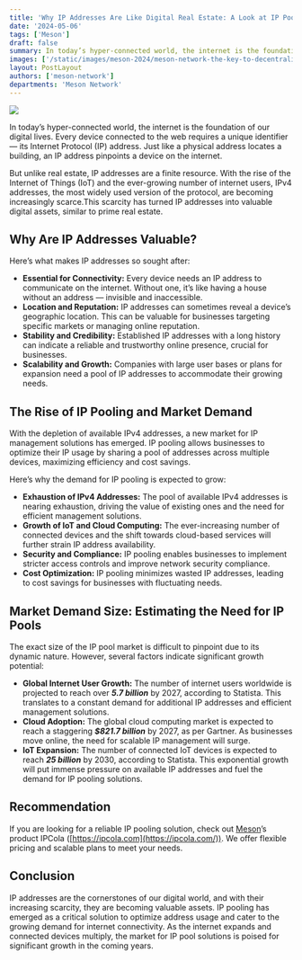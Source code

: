 ```yaml
---
title: 'Why IP Addresses Are Like Digital Real Estate: A Look at IP Pool Market Demand'
date: '2024-05-06'
tags: ['Meson']
draft: false
summary: In today’s hyper-connected world, the internet is the foundation of our digital lives. Every device connected to the web requires a unique identifier — its Internet Protocol (IP) address. Just like a physical address locates a building, an IP address pinpoints a device on the internet.
images: ['/static/images/meson-2024/meson-network-the-key-to-decentralized-ai-service-delivery.png']
layout: PostLayout
authors: ['meson-network']
departments: 'Meson Network'
---
```


![](/static/images/meson-2024/meson-network-the-key-to-decentralized-ai-service-delivery.png)

In today’s hyper-connected world, the internet is the foundation of our digital lives. Every device connected to the web requires a unique identifier — its Internet Protocol (IP) address. Just like a physical address locates a building, an IP address pinpoints a device on the internet.

But unlike real estate, IP addresses are a finite resource. With the rise of the Internet of Things (IoT) and the ever-growing number of internet users, IPv4 addresses, the most widely used version of the protocol, are becoming increasingly scarce.This scarcity has turned IP addresses into valuable digital assets, similar to prime real estate.

## Why Are IP Addresses Valuable?

Here’s what makes IP addresses so sought after:

- **Essential for Connectivity:** Every device needs an IP address to communicate on the internet. Without one, it’s like having a house without an address — invisible and inaccessible.
- **Location and Reputation:** IP addresses can sometimes reveal a device’s geographic location. This can be valuable for businesses targeting specific markets or managing online reputation.
- **Stability and Credibility:** Established IP addresses with a long history can indicate a reliable and trustworthy online presence, crucial for businesses.
- **Scalability and Growth:** Companies with large user bases or plans for expansion need a pool of IP addresses to accommodate their growing needs.

## The Rise of IP Pooling and Market Demand

With the depletion of available IPv4 addresses, a new market for IP management solutions has emerged. IP pooling allows businesses to optimize their IP usage by sharing a pool of addresses across multiple devices, maximizing efficiency and cost savings.

Here’s why the demand for IP pooling is expected to grow:

- **Exhaustion of IPv4 Addresses:** The pool of available IPv4 addresses is nearing exhaustion, driving the value of existing ones and the need for efficient management solutions.
- **Growth of IoT and Cloud Computing:** The ever-increasing number of connected devices and the shift towards cloud-based services will further strain IP address availability.
- **Security and Compliance:** IP pooling enables businesses to implement stricter access controls and improve network security compliance.
- **Cost Optimization:** IP pooling minimizes wasted IP addresses, leading to cost savings for businesses with fluctuating needs.

## Market Demand Size: Estimating the Need for IP Pools

The exact size of the IP pool market is difficult to pinpoint due to its dynamic nature. However, several factors indicate significant growth potential:

- **Global Internet User Growth:** The number of internet users worldwide is projected to reach over ***5.7 billion*** by 2027, according to Statista. This translates to a constant demand for additional IP addresses and efficient management solutions.
- **Cloud Adoption:** The global cloud computing market is expected to reach a staggering ***$821.7 billion*** by 2027, as per Gartner. As businesses move online, the need for scalable IP management will surge.
- **IoT Expansion:** The number of connected IoT devices is expected to reach ***25 billion*** by 2030, according to Statista. This exponential growth will put immense pressure on available IP addresses and fuel the demand for IP pooling solutions.

## Recommendation

If you are looking for a reliable IP pooling solution, check out [Meson](https://meson.network/)’s product IPCola ([https://ipcola.com](https://ipcola.com/)). We offer flexible pricing and scalable plans to meet your needs.

## Conclusion

IP addresses are the cornerstones of our digital world, and with their increasing scarcity, they are becoming valuable assets. IP pooling has emerged as a critical solution to optimize address usage and cater to the growing demand for internet connectivity. As the internet expands and connected devices multiply, the market for IP pool solutions is poised for significant growth in the coming years.
